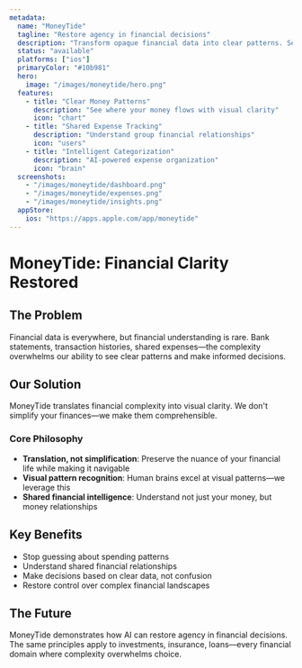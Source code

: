 ```yaml
---
metadata:
  name: "MoneyTide"
  tagline: "Restore agency in financial decisions"
  description: "Transform opaque financial data into clear patterns. See your money relationships with clarity."
  status: "available"
  platforms: ["ios"]
  primaryColor: "#10b981"
  hero:
    image: "/images/moneytide/hero.png"
  features:
    - title: "Clear Money Patterns"
      description: "See where your money flows with visual clarity"
      icon: "chart"
    - title: "Shared Expense Tracking"
      description: "Understand group financial relationships"
      icon: "users"
    - title: "Intelligent Categorization"
      description: "AI-powered expense organization"
      icon: "brain"
  screenshots:
    - "/images/moneytide/dashboard.png"
    - "/images/moneytide/expenses.png"
    - "/images/moneytide/insights.png"
  appStore:
    ios: "https://apps.apple.com/app/moneytide"
---
```


# MoneyTide: Financial Clarity Restored

## The Problem
Financial data is everywhere, but financial understanding is rare. Bank statements, transaction histories, shared expenses—the complexity overwhelms our ability to see clear patterns and make informed decisions.

## Our Solution
MoneyTide translates financial complexity into visual clarity. We don't simplify your finances—we make them comprehensible.

### Core Philosophy
- **Translation, not simplification**: Preserve the nuance of your financial life while making it navigable
- **Visual pattern recognition**: Human brains excel at visual patterns—we leverage this
- **Shared financial intelligence**: Understand not just your money, but money relationships

## Key Benefits
- Stop guessing about spending patterns
- Understand shared financial relationships
- Make decisions based on clear data, not confusion
- Restore control over complex financial landscapes

## The Future
MoneyTide demonstrates how AI can restore agency in financial decisions. The same principles apply to investments, insurance, loans—every financial domain where complexity overwhelms choice.